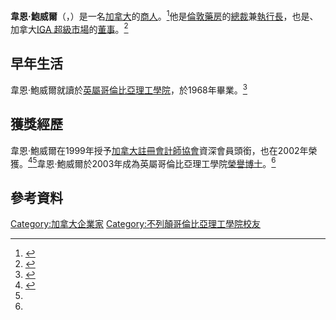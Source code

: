 {{Infobox Person
| name = 韋恩·鮑威爾
| image = 
| alt  = 
| caption = 
| native_name  = Wynne Powell
| birth_name = 
| birth_date = 1947年
| birth_place = 
| residence   = {{CAN}}
| nationality = {{CAN}}
| alma_mater   = [[英屬哥倫比亞理工學院|英屬哥倫比亞理工學院]]
| occupation = [[倫敦藥房|倫敦藥房]]總裁兼執行長
| networth = 
| boards   = {{link-en|英屬哥倫比亞省衛生服務管理局|Provincial Health Services Authority (British Columbia)}}、加拿大[[IGA_超級市場|IGA 超級市場]]
| religion = 
| spouse = 
| children = 
| website = 
| signature =
| footnotes =
}}

'''韋恩·鮑威爾'''（{{lang-en|'''Wynne Powell'''}}，{{bd|1947年|catIdx=P}}）是一名[[加拿大|加拿大]]的[[商人|商人]]。<ref>{{cite web|author=Jordan, David|url=http://www.bcbusiness.ca/people/wynne-powell-president-and-ceo-london-drugs-ltd|title=Wynne Powell, President and CEO, London Drugs Ltd.|work=BCBusiness|date=2012-11-05|accessdate=2013-05-14|archive-date=2016-04-23|archive-url=https://web.archive.org/web/20160423080045/http://www.bcbusiness.ca/people/wynne-powell-president-and-ceo-london-drugs-ltd|dead-url=no}}</ref>他是[[倫敦藥房|倫敦藥房]]的[[總裁|總裁]]兼[[執行長|執行長]]，也是{{link-en|英屬哥倫比亞省衛生服務管理局|Provincial Health Services Authority (British Columbia)}}、加拿大[[IGA_超級市場|IGA 超級市場]]的[[董事|董事]]。<ref name=phsa>{{cite web|url=http://www.phsa.ca/AboutPHSA/PHSAboard/default.htm|title=PHSA Board of Directors|work={{link-en|英屬哥倫比亞省衛生服務管理局|Provincial Health Services Authority (British Columbia)}}|date=2013-04-04|accessdate=2013-05-14|deadurl=yes|archiveurl=https://web.archive.org/web/20130723032158/http://www.phsa.ca/AboutPHSA/PHSAboard/default.htm|archivedate=2013-07-23}}</ref>

== 早年生活 ==
韋恩·鮑威爾就讀於[[英屬哥倫比亞理工學院|英屬哥倫比亞理工學院]]，於1968年畢業。<ref name=bcit>{{cite web|url=http://www.bcit.ca/alumni/awards/daa/pastwinners.shtml|title=2003 Award Recipients|work=[[英屬哥倫比亞理工學院|英屬哥倫比亞理工學院]]|date=2003|accessdate=2013-05-14|archive-date=2019-11-06|archive-url=https://web.archive.org/web/20191106172709/https://www.bcit.ca/alumni/awards/daa/pastwinners.shtml|dead-url=no}}</ref>

== 獲獎經歷 ==
韋恩·鮑威爾在1999年授予[[加拿大註冊會計師協會|加拿大註冊會計師協會]]資深會員頭銜，也在2002年榮獲{{link-en|伊莉莎白二世金禧紀念獎|Queen Elizabeth II Golden Jubilee Medal}}。<ref>{{cite web|author=Hartley, Wendy|url=http://www.londondrugs.com/Wynne-Powell/WynnePowellRWCAward,default,pg.html|title=Wynne Powell honoured in Victoria with R.W. Caulfield Award for Leadership|work=[[倫敦藥房|倫敦藥房]]|date=2011|accessdate=2013-05-14|archive-date=2015-04-05|archive-url=https://web.archive.org/web/20150405101006/http://www.londondrugs.com/Wynne-Powell/WynnePowellRWCAward,default,pg.html|dead-url=no}}</ref><ref name=phsa></ref>韋恩·鮑威爾於2003年成為英屬哥倫比亞理工學院[[榮譽博士|榮譽博士]]。<ref name=bcit></ref>

== 參考資料 ==
{{reflist}}

{{DEFAULTSORT:Powell, Wynne}}
[[Category:加拿大企業家|Category:加拿大企業家]]
[[Category:不列顛哥倫比亞理工學院校友|Category:不列顛哥倫比亞理工學院校友]]